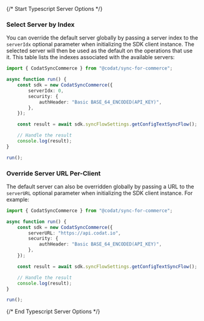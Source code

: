 {/* Start Typescript Server Options */}


### Select Server by Index

You can override the default server globally by passing a server index to the `serverIdx` optional parameter when initializing the SDK client instance. The selected server will then be used as the default on the operations that use it. This table lists the indexes associated with the available servers:



```typescript
import { CodatSyncCommerce } from "@codat/sync-for-commerce";

async function run() {
    const sdk = new CodatSyncCommerce({
        serverIdx: 0,
        security: {
            authHeader: "Basic BASE_64_ENCODED(API_KEY)",
        },
    });

    const result = await sdk.syncFlowSettings.getConfigTextSyncFlow();

    // Handle the result
    console.log(result);
}

run();

```


### Override Server URL Per-Client

The default server can also be overridden globally by passing a URL to the `serverURL` optional parameter when initializing the SDK client instance. For example:

```typescript
import { CodatSyncCommerce } from "@codat/sync-for-commerce";

async function run() {
    const sdk = new CodatSyncCommerce({
        serverURL: "https://api.codat.io",
        security: {
            authHeader: "Basic BASE_64_ENCODED(API_KEY)",
        },
    });

    const result = await sdk.syncFlowSettings.getConfigTextSyncFlow();

    // Handle the result
    console.log(result);
}

run();

```
{/* End Typescript Server Options */}
